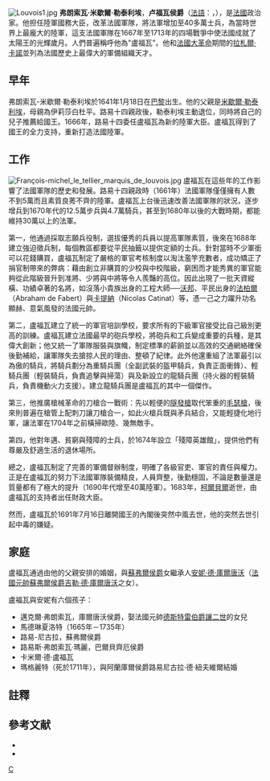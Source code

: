 [[File:Louvois1.jpg|thumb]]
'''弗朗索瓦·米歇爾·勒泰利埃'''，'''卢福瓦侯爵'''（[[法語|法語]]：'''{{lang|fr|François Michel Le Tellier, Marquis de Louvois(法文發音“盧瓦”)}}'''，{{bd|1641年|1月18日|1691年|7月16日|catIdx=L}}），是[[法國|法國]]政治家。他担任陸軍國務大臣，改革法國軍隊，將法軍增加至40多萬士兵，為當時世界上最龐大的陸軍，這支法國軍隊在1667年至1713年的四場戰爭中使法國成就了太陽王的光輝歲月。人們普遍稱呼他為"盧福瓦"。他和[[法國大革命|法國大革命]]期間的[[拉札爾·卡諾|拉札爾·卡諾]]並列為法國歷史上最偉大的軍備組織天才。

==早年==
弗朗索瓦-米歇爾·勒泰利埃於1641年1月18日在[[巴黎|巴黎]]出生。他的父親是[[米歇爾·勒泰利埃|米歇爾·勒泰利埃]]{{sfn|Chisholm|1911|p=69}}，母親為伊莉莎白杜平{{sfn|Fleury|1837|p=305}}。路易十四親政後，勒泰利埃主動退位，同時將自己的兒子推薦給國王。1666年，路易十四委任盧福瓦為新的陸軍大臣。盧福瓦得到了國王的全力支持，重新打造法國陸軍。

==工作==
[[File:François-michel_le_tellier_marquis_de_louvois.jpg|thumb]]
盧福瓦在這些年的工作影響了法國軍隊的歷史和發展。路易十四親政時（1661年）法國軍隊僅僅擁有人數不到5萬而且素質良莠不齊的陸軍。盧福瓦上台後迅速改善法國軍隊的狀況，逐步增兵到1670年代的12.5萬步兵與4.7萬騎兵，甚至到1680年以後的大戰時期，都能維持30萬以上的法軍。

第一，他通過採取志願兵役制，選拔優秀的兵員以提高軍隊素質，後來在1688年建立強迫徵兵制，每個教區都要從平民抽籤以提供定額的士兵。針對當時不少軍銜可以花錢購買，盧福瓦制定了嚴格的軍官考核制度以淘汰濫竽充數者，成功矯正了捐官制帶來的弊病：藉由創立非購買的少校與中校階級，窮困而才能秀異的軍官能夠從此階級晉升到准將、少將與中將等令人羨豔的高位。因此出現了一批天資縱橫、功績卓著的名將，如沒落小貴族出身的工程大師──[[沃邦|沃邦]]、平民出身的[[法柏爾|法柏爾]]（Abraham de Fabert）與[[卡提納|卡提納]]（Nicolas Catinat）等，憑一己之力躍升功名顯赫、意氣風發的法國元帥。

第二，盧福瓦建立了統一的軍官培訓學校，要求所有的下級軍官接受比自己級別更高的訓練。盧福瓦建立法國最早的砲兵學校，將砲兵和工兵變成重要的兵種，是其偉大創新；他又統一了軍隊服裝與旗幟，制定標準的薪餉並以高效的交通網絡確保後勤補給，讓軍隊失去搶掠人民的理由、整頓了紀律。此外他還重組了法軍最引以為傲的騎兵，將騎兵劃分為重騎兵團（全副武裝的盔甲騎兵，負責正面衝鋒）、輕騎兵團（輕裝騎兵，負責追擊與掃蕩）與及新設立的龍騎兵團（持火器的輕裝騎兵，負責機動火力支援）。建立龍騎兵團是盧福瓦的其中一個傑作。

第三，他推廣槍械革命的刀槍合一戰術：先以輕便的[[隧發槍|隧發槍]]取代笨重的[[毛瑟槍|毛瑟槍]]，後來則普遍在槍管上配刺刀讓刀槍合一，如此火槍兵既與矛兵結合，又能輕捷化地行軍，讓法軍在1704年之前橫掃歐陸、幾無敵手。

第四，他對年邁、貧窮與殘障的士兵，於1674年設立「殘障英雄館」，提供他們有尊嚴及舒適生活的退休場所。

總之，盧福瓦制定了完善的軍備督辦制度，明確了各級官吏、軍官的責任與權力。正是在盧福瓦的努力下法國軍隊裝備精良，人員齊整，後勤穩固，不論是數量還是質量都有了極大的提升（1690年代增至40萬陸軍）。1683年，[[柯爾貝爾|柯爾貝爾]]逝世，由盧福瓦的支持者出任財政大臣。

然而，盧福瓦於1691年7月16日離開國王的內閣後突然中風去世，他的突​​然去世引起中毒的嫌疑。{{sfn|Chisholm|1911|p=69}}

==家庭==
盧福瓦通過由他的父親安排的婚姻，與[[蘇弗爾侯爵|蘇弗爾侯爵]]女繼承人[[安妮·德·庫爾唐沃|安妮·德·庫爾唐沃]]（[[法國元帥|法國元帥]][[蘇弗爾侯爵吉勒·德·庫爾唐沃|蘇弗爾侯爵吉勒·德·庫爾唐沃]]之女）。

盧福瓦與安妮有六個孩子：

*邁克爾·弗朗索瓦，庫爾唐沃侯爵，娶法國元帥[[德斯特雷伯爵讓二世|德斯特雷伯爵讓二世]]的女兒{{sfn|Chisholm|1911|p=69}}
*馬德琳夏洛特（1665年－1735年）
*路易-尼古拉，蘇弗爾侯爵
*路易斯·弗朗索瓦·瑪麗，巴爾貝齊厄侯爵
*卡米爾·德·盧福瓦
*瑪格麗特（死於1711年），與阿蘭庫爾侯爵路易尼古拉·德·紐夫維爾結婚

==註釋==
{{reflist}}

==參考文献==
*{{citation|last=Chisholm|first=Hugh|title=Encyclopaedia Britannica: A Dictionary of Arts, Sciences, Literature and General Information|url=http://books.google.com/books?id=6_ctAAAAIAAJ|accessdate=12 January 2013|volume=14|year=1910|publisher=Encyclopaedia britannica Company|archive-date=2017-04-19|archive-url=https://web.archive.org/web/20170419202655/https://books.google.com/books?id=6_ctAAAAIAAJ|dead-url=no}}
*{{citation|last=Fleury|first=H|title=La Chronique de Champagne, publ. sous la direction de H. Fleury et L. Paris|url=http://books.google.com/books?id=0D4FAAAAQAAJ&pg=PA305|accessdate=12 January 2013|year=1837|page=305|archive-date=2016-06-03|archive-url=https://web.archive.org/web/20160603202004/https://books.google.com/books?id=0D4FAAAAQAAJ&pg=PA305|dead-url=no}}

{{Authority control}}

[[Category:法國政治人物|C]]